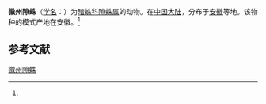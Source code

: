 {{Speciesbox
| name = 徽州隙蛛
| status = 
| status_system = 
| image = 
| genus = Coelotes
| species = huizhunesis
| authority = (Wang et Xu, 1988)<ref name='id14082'>{{cite web| url =http://www.bioinfo.cn/db05/BjdwSpecies.php?action=view&id=14082| title =徽州隙蛛| work =《中国动物物种编目数据库》| publisher =中国科学院微生物研究所| author =中国科学院动物研究所| accessdate =2009-04-28| deadurl =yes| archiveurl =https://web.archive.org/web/20160305074921/http://www.bioinfo.cn/db05/BjdwSpecies.php?action=view&id=14082| archivedate =2016-03-05}}</ref>
}}

'''徽州隙蛛'''（[[学名|学名]]：{{lang|la|''Coelotes huizhunesis''}}）为[[暗蛛科|暗蛛科]][[隙蛛属|隙蛛属]]的动物。在[[中国大陆|中国大陆]]，分布于[[安徽|安徽]]等地。该物种的模式产地在安徽。<ref name='id14082'/>

== 参考文献 ==
{{reflist}}

{{Wikispecies|Coelotes huizhunesis}}

[[Category:隙蛛属|徽州隙蛛]]


{{蜘蛛小作品}}